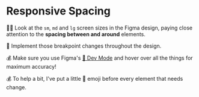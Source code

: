 # Responsive Spacing

👨‍💼 Look at the `sm`, `md` and `lg` screen sizes in the Figma design, paying close attention to the **spacing between and around** elements.

🐨 Implement those breakpoint changes throughout the design.

💰 Make sure you use Figma's [📜 Dev Mode](https://www.figma.com/dev-mode/) and hover over all the things for maximum accuracy!

💰 To help a bit, I've put a little 👀 emoji before every element that needs change.

